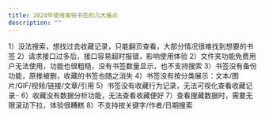 ```yaml
---
title: 2024年使用推特书签的几大痛点
description: ""
---
```


1）没法搜索，想找过去收藏记录，只能翻页查看，大部分情况很难找到想要的书签
2）请求接口过多后，接口容易超时报错，影响使用体验
2）文件夹功能免费用户无法使用，功能也很粗糙，没有书签数量显示，也不支持搜索
3）书签没有备份功能，原推被删，收藏的书签也随之消失
4）书签没有按分类展示：文本/图片/GIF/视频/链接/文章/引用
5）书签没有收藏行为记录，无法可视化查看收藏记录··
6）收藏没有数据分析功能，无法查看收藏便好
7）查看搜藏数据时，需要无限滚动下拉，体验很糟糕
8）不支持按关键字/作者/日期搜索
